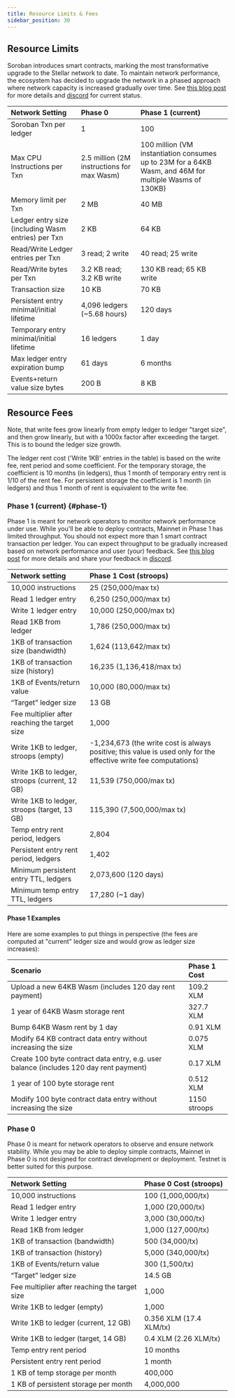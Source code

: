 ```yaml
---
title: Resource Limits & Fees
sidebar_position: 30
---
```


## Resource Limits

Soroban introduces smart contracts, marking the most transformative upgrade to the Stellar network to date. To maintain network performance, the ecosystem has decided to upgrade the network in a phased approach where network capacity is increased gradually over time. See [this blog post](https://stellar.org/blog/developers/the-stellar-network-s-phased-rollout-of-smart-contracts-the-road-to-mainnet) for more details and [discord](https://discord.com/invite/zVYdY3ktTn) for current status.

| Network Setting                                    | Phase 0                                    | Phase 1 (current)                                                                                      |
| :------------------------------------------------- | :----------------------------------------- | :----------------------------------------------------------------------------------------------------- |
| Soroban Txn per ledger                             | 1                                          | 100                                                                                                    |
| Max CPU Instructions per Txn                       | 2.5 million (2M instructions for max Wasm) | 100 million (VM instantiation consumes up to 23M for a 64KB Wasm, and 46M for multiple Wasms of 130KB) |
| Memory limit per Txn                               | 2 MB                                       | 40 MB                                                                                                  |
| Ledger entry size (including Wasm entries) per Txn | 2 KB                                       | 64 KB                                                                                                  |
| Read/Write Ledger entries per Txn                  | 3 read; 2 write                            | 40 read; 25 write                                                                                      |
| Read/Write bytes per Txn                           | 3.2 KB read; 3.2 KB write                  | 130 KB read; 65 KB write                                                                               |
| Transaction size                                   | 10 KB                                      | 70 KB                                                                                                  |
| Persistent entry minimal/initial lifetime          | 4,096 ledgers (~5.68 hours)                | 120 days                                                                                               |
| Temporary entry minimal/initial lifetime           | 16 ledgers                                 | 1 day                                                                                                  |
| Max ledger entry expiration bump                   | 61 days                                    | 6 months                                                                                               |
| Events+return value size bytes                     | 200 B                                      | 8 KB                                                                                                   |

## Resource Fees

Note, that write fees grow linearly from empty ledger to ledger "target size", and then grow linearly, but with a 1000x factor after exceeding the target. This is to bound the ledger size growth.

The ledger rent cost ('Write 1KB' entries in the table) is based on the write fee, rent period and some coefficient. For the temporary storage, the coefficient is 10 months (in ledgers), thus 1 month of temporary entry rent is 1/10 of the rent fee. For persistent storage the coefficient is 1 month (in ledgers) and thus 1 month of rent is equivalent to the write fee.

### Phase 1 (current) {#phase-1}

Phase 1 is meant for network operators to monitor network performance under use. While you'll be able to deploy contracts, Mainnet in Phase 1 has limited throughput. You should not expect more than 1 smart contract transaction per ledger. You can expect throughput to be gradually increased based on network performance and user (your) feedback. See [this blog post](https://stellar.org/blog/developers/the-stellar-network-s-phased-rollout-of-smart-contracts-the-road-to-mainnet) for more details and share your feedback in [discord](https://discord.com/invite/zVYdY3ktTn).

| Network setting                               | Phase 1 Cost (stroops)                                                                                           |
| :-------------------------------------------- | :--------------------------------------------------------------------------------------------------------------- |
| 10,000 instructions                           | 25 (250,000/max tx)                                                                                              |
| Read 1 ledger entry                           | 6,250 (250,000/max tx)                                                                                           |
| Write 1 ledger entry                          | 10,000 (250,000/max tx)                                                                                          |
| Read 1KB from ledger                          | 1,786 (250,000/max tx)                                                                                           |
| 1KB of transaction size (bandwidth)           | 1,624 (113,642/max tx)                                                                                           |
| 1KB of transaction size (history)             | 16,235 (1,136,418/max tx)                                                                                        |
| 1KB of Events/return value                    | 10,000 (80,000/max tx)                                                                                           |
| “Target” ledger size                          | 13 GB                                                                                                            |
| Fee multiplier after reaching the target size | 1,000                                                                                                            |
| Write 1KB to ledger, stroops (empty)          | -1,234,673 (the write cost is always positive; this value is used only for the effective write fee computations) |
| Write 1KB to ledger, stroops (current, 12 GB) | 11,539 (750,000/max tx)                                                                                          |
| Write 1KB to ledger, stroops (target, 13 GB)  | 115,390 (7,500,000/max tx)                                                                                       |
| Temp entry rent period, ledgers               | 2,804                                                                                                            |
| Persistent entry rent period, ledgers         | 1,402                                                                                                            |
| Minimum persistent entry TTL, ledgers         | 2,073,600 (120 days)                                                                                             |
| Minimum temp entry TTL, ledgers               | 17,280 (~1 day)                                                                                                  |

#### Phase 1 Examples

Here are some examples to put things in perspective (the fees are computed at "current" ledger size and would grow as ledger size increases):

| Scenario                                                                               | Phase 1 Cost |
| :------------------------------------------------------------------------------------- | :----------- |
| Upload a new 64KB Wasm (includes 120 day rent payment)                                 | 109.2 XLM    |
| 1 year of 64KB Wasm storage rent                                                       | 327.7 XLM    |
| Bump 64KB Wasm rent by 1 day                                                           | 0.91 XLM     |
| Modify 64 KB contract data entry without increasing the size                           | 0.075 XLM    |
| Create 100 byte contract data entry, e.g. user balance (includes 120 day rent payment) | 0.17 XLM     |
| 1 year of 100 byte storage rent                                                        | 0.512 XLM    |
| Modify 100 byte contract data entry without increasing the size                        | 1150 stroops |

### Phase 0

Phase 0 is meant for network operators to observe and ensure network stability. While you may be able to deploy simple contracts, Mainnet in Phase 0 is not designed for contract development or deployment. Testnet is better suited for this purpose.

| Network Setting                               | Phase 0 Cost (stroops)  |
| :-------------------------------------------- | :---------------------- |
| 10,000 instructions                           | 100 (1,000,000/tx)      |
| Read 1 ledger entry                           | 1,000 (20,000/tx)       |
| Write 1 ledger entry                          | 3,000 (30,000/tx)       |
| Read 1KB from ledger                          | 1,000 (127,000/tx)      |
| 1KB of transaction (bandwidth)                | 500 (34,000/tx)         |
| 1KB of transaction (history)                  | 5,000 (340,000/tx)      |
| 1KB of Events/return value                    | 300 (1,500/tx)          |
| “Target” ledger size                          | 14.5 GB                 |
| Fee multiplier after reaching the target size | 1,000                   |
| Write 1KB to ledger (empty)                   | 1,000                   |
| Write 1KB to ledger (current, 12 GB)          | 0.356 XLM (17.4 XLM/tx) |
| Write 1KB to ledger (target, 14 GB)           | 0.4 XLM (2.26 XLM/tx)   |
| Temp entry rent period                        | 10 months               |
| Persistent entry rent period                  | 1 month                 |
| 1 KB of temp storage per month                | 400,000                 |
| 1 KB of persistent storage per month          | 4,000,000               |
